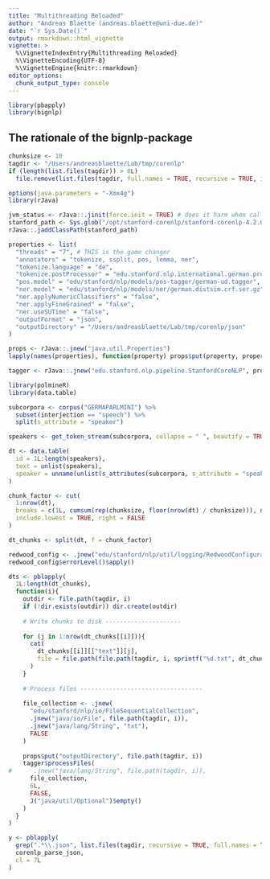 ```yaml
---
title: "Multithreading Reloaded"
author: "Andreas Blaette (andreas.blaette@uni-due.de)"
date: "`r Sys.Date()`"
output: rmarkdown::html_vignette
vignette: >
  %\VignetteIndexEntry{Multithreading Reloaded}
  %\VignetteEncoding{UTF-8}
  %\VignetteEngine{knitr::rmarkdown}
editor_options: 
  chunk_output_type: console
---
```


```r
library(pbapply)
library(bignlp)
```
  
## The rationale of the bignlp-package

```r
chunksize <- 10
tagdir <- "/Users/andreasblaette/Lab/tmp/corenlp"
if (length(list.files(tagdir)) > 0L)
  file.remove(list.files(tagdir, full.names = TRUE, recursive = TRUE, include.dirs = FALSE))
```

```r
options(java.parameters = "-Xmx4g")
library(rJava)

jvm_status <- rJava::.jinit(force.init = TRUE) # does it harm when called again?
stanford_path <- Sys.glob("/opt/stanford-corenlp/stanford-corenlp-4.2.0/*.jar")
rJava::.jaddClassPath(stanford_path)

properties <- list(
  "threads" = "7", # THIS is the game changer
  "annotators" = "tokenize, ssplit, pos, lemma, ner",
  "tokenize.language" = "de",
  "tokenize.postProcessor" = "edu.stanford.nlp.international.german.process.GermanTokenizerPostProcessor",
  "pos.model" = "edu/stanford/nlp/models/pos-tagger/german-ud.tagger",
  "ner.model" = "edu/stanford/nlp/models/ner/german.distsim.crf.ser.gz",
  "ner.applyNumericClassifiers" = "false",
  "ner.applyFineGrained" = "false",
  "ner.useSUTime" = "false",
  "outputFormat" = "json",
  "outputDirectory" = "/Users/andreasblaette/Lab/tmp/corenlp/json"
)

props <- rJava::.jnew("java.util.Properties")
lapply(names(properties), function(property) props$put(property, properties[[property]]))

tagger <- rJava::.jnew("edu.stanford.nlp.pipeline.StanfordCoreNLP", props)
```



```r
library(polmineR)
library(data.table)

subcorpora <- corpus("GERMAPARLMINI") %>%
  subset(interjection == "speech") %>%
  split(s_attribute = "speaker")

speakers <- get_token_stream(subcorpora, collapse = " ", beautify = TRUE)

dt <- data.table(
  id = 1L:length(speakers),
  text = unlist(speakers),
  speaker = unname(unlist(s_attributes(subcorpora, s_attribute = "speaker")))
)

chunk_factor <- cut(
  1:nrow(dt),
  breaks = c(1L, cumsum(rep(chunksize, floor(nrow(dt) / chunksize))), nrow(dt)),
  include.lowest = TRUE, right = FALSE
)

dt_chunks <- split(dt, f = chunk_factor)
```


```r
redwood_config <- .jnew("edu/stanford/nlp/util/logging/RedwoodConfiguration")
redwood_config$errorLevel()$apply()

dts <- pblapply(
  1L:length(dt_chunks),
  function(i){
    outdir <- file.path(tagdir, i)
    if (!dir.exists(outdir)) dir.create(outdir)
    
    # Write chunks to disk ---------------------
    
    for (j in 1:nrow(dt_chunks[[i]])){
      cat(
        dt_chunks[[i]][["text"]][j],
        file = file.path(file.path(tagdir, i, sprintf("%d.txt", dt_chunks[[i]][["id"]][j])))
      )
    }
    
    # Process files ----------------------------------
    
    file_collection <- .jnew(
      "edu/stanford/nlp/io/FileSequentialCollection",
      .jnew("java/io/File", file.path(tagdir, i)),
      .jnew("java/lang/String", "txt"),
      FALSE
    )
    
    props$put("outputDirectory", file.path(tagdir, i))
    tagger$processFiles(
#      .jnew("java/lang/String", file.path(tagdir, i)),
      file_collection,
      6L,
      FALSE,
      J("java/util/Optional")$empty()
    )
  }  
)
```

```r
y <- pblapply(
  grep(".*\\.json", list.files(tagdir, recursive = TRUE, full.names = TRUE), value = TRUE),
  corenlp_parse_json,
  cl = 7L
)
```